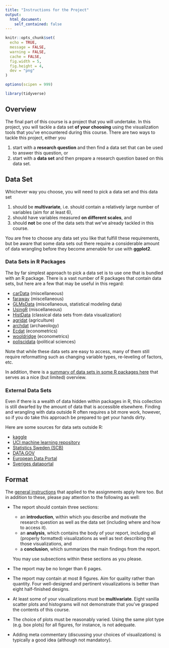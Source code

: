 ```yaml
---
title: "Instructions for the Project"
output:
  html_document:
    self_contained: false
---
```


```r
knitr::opts_chunk$set(
  echo = TRUE,
  message = FALSE,
  warning = FALSE,
  cache = FALSE,
  fig.width = 5,
  fig.height = 4,
  dev = "png"
)

options(scipen = 999)

library(tidyverse)
```

## Overview

The final part of this course is a project that you will undertake. In this
project, you will tackle a data set **of your choosing** using the visualization
tools that you've encountered during this course. There are two ways to tackle
this project, either you

1. start with a **research question** and then find a data set that can be used
   to answer this question, or
2. start with a **data set** and then prepare a research question based on this
   data set.

## Data Set

Whichever way you choose, you will need to pick a data set and this data set

1. should be **multivariate**, i.e. should contain a relatively large number of
   variables (aim for at least 6), 
2. should have variables measured **on different scales**, and
3. should **not** be one of the data sets that we've already tackled in this
   course.

You are free to choose any data set you like that fulfill these requirements,
but be aware that some data sets out there require a considerable amount of data
wrangling before they become amenable for use with **ggplot2**.

### Data Sets in R Packages

The by far simplest approach to pick a data set is to use one that is bundled
with an R package. There is a vast number of R packages that contain data sets,
but here are a few that may be useful in this regard:

- [carData](https://cran.r-project.org/package=carData) (miscellaneous)
- [faraway](https://cran.r-project.org/package=faraway) (miscellaneous)
- [GLMsData](https://cran.r-project.org/package=GLMsData) (miscellaneous,
  statistical modeling data)
- [UsingR](https://cran.r-project.org/package=UsingR) (miscellaneous)
- [HistData](https://cran.r-project.org/package=HistData) (classical data sets
  from data visualization)
- [agridat](https://cran.r-project.org/package=agridat) (agriculture)
- [archdat](https://cran.r-project.org/package=archdat) (archaeology)
- [Ecdat](https://cran.r-project.org/package=Ecdat) (econometrics)
- [wooldridge](https://cran.r-project.org/package=wooldridge) (econometrics)
- [poliscidata](https://cran.r-project.org/package=poliscidata) (political
  sciences)

Note that while these data sets are easy to access, many of them still require
reformatting such as changing variable types, re-leveling of factors, etc.

In addition, there is a [summary of data sets in some R packages
here](https://vincentarelbundock.github.io/Rdata sets/datasets.html) that
serves as a nice (but limited) overview.

### External Data Sets

Even if there is a wealth of data hidden within packages in R, this collection
is still dwarfed by the amount of data that is accessible elsewhere. Finding and
wrangling with data outside R often requires a bit more work, however, so if you
do take this approach be prepared to get your hands dirty.

Here are some sources for data sets outside R:

- [kaggle](https://www.kaggle.com)
- [UCI machine learning repository](https://archive.ics.uci.edu)
- [Statistics Sweden (SCB)](https://www.scb.se)
- [DATA.GOV](https://www.data.gov)
- [European Data Portal](https://www.europeandataportal.eu)
- [Sveriges dataportal](https://www.dataportal.se)

## Format

The [general
instructions](https://canvas.education.lu.se/courses/5769/pages/assignment-and-project-instructions)
that applied to the assignments apply here too. But in addition to these, please
pay attention to the following as well:

- The report should contain three sections:
  
  * an **introduction**, within which you describe and motivate the research
    question as well as the data set (including where and how to access it). 
  * an **analysis**, which contains the body of your report, including all
    (properly formatted) visualizations as well as text describing the those
    visualizations, and
  * a **conclusion**, which summarizes the main findings from the report.
  
  You may use subsections within these sections as you please.
  
- The report may be no longer than 6 pages.
- The report may contain at most 8 figures. Aim for quality rather than
  quantity. Four well-designed and pertinent visualizations is better than eight
  half-finished designs.
- At least some of your visualizations must be **multivariate**. Eight vanilla
  scatter plots and histograms will not demonstrate that you've grasped the
  contents of this course.
- The choice of plots must be reasonably varied. Using the same plot type (e.g.
  box plots) for all figures, for instance, is not adequate. 
- Adding meta commentary (discussing your choices of visualizations) is
  typically a good idea (although not mandatory).
  


